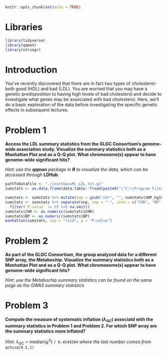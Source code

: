 ```r
knitr::opts_chunk$set(echo = TRUE)
```

# Libraries
```r
library(tidyverse)
library(qqman)
library(stringr)
```


# Introduction
You've recently discovered that there are in fact two types of cholesterol-- both good (HDL) and bad (LDL). You are worried that you may have a genetic predisposition to having high levels of bad cholesterol and decide to investigate what genes may be associated with bad cholesterol. Here, we'll do a basic exploration of the data before investigating the specific genetic effects in subsequent lectures. 

# Problem 1
**Access the LDL summary statistics from the GLGC Consortium's genome-wide association study. Visualize the summary statistics both as a Manhattan Plot and as a Q-Q plot. What chromosome(s) appear to have genome-wide significant hits?** <br>

_Hint: use the _**qqman** _package in **R** to visualize the data, which can be accessed through_ **LDHub**. 

```r
pathToDataFile <- "./jointGwasMc_LDL.txt.gz"
sumstats <- as.data.frame(data.table::fread(paste0("\"C:\\Program Files\\Git\\bin\\sh.exe\" zcat < ", pathToDataFile), showProgress = FALSE))
```

```r
sumstats <- sumstats %>% mutate(snp = gsub("chr", "", sumstats$SNP_hg19))
sumstats <- sumstats %>% separate(snp, sep = ":", into = c("CHR", "BP")) %>%
  filter(`P-value` != 0) %>% na.omit()
sumstats$CHR <- as.numeric(sumstats$CHR)
sumstats$BP <- as.numeric(sumstats$BP)
manhattan(sumstats, snp = "rsid", p = "P-value")
```


\newpage

# Problem 2
**As part of the GLGC Consortium, the group analyzed data for a different SNP array, the Metabochip. Visualize the summary statistics both as a Manhattan Plot and as a Q-Q plot. What chromosome(s) appear to have genome-wide significant hits?**<br>

_Hint: use the Metabochip summary statistics can be found on the same page as the GWAS summary statistics_



\newpage

# Problem 3
**Compute the measure of systematic inflation ($\lambda_{GC}$) associatd with the summary statistics in Problem 1 and Problem 2. For which SNP array are the summary statistics more inflated? **

_Hint:_  $\lambda_{GC}$ = median($\chi^2$) `/ 0.4549364` _where the last number comes from_ `qchisq(0.5,1)`

\newpage
